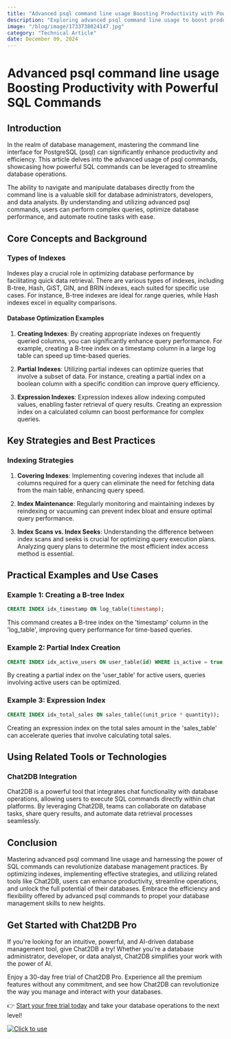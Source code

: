 ```yaml
---
title: "Advanced psql command line usage Boosting Productivity with Powerful SQL Commands"
description: "Exploring advanced psql command line usage to boost productivity with powerful SQL commands."
image: "/blog/image/1733738024147.jpg"
category: "Technical Article"
date: December 09, 2024
---
```


# Advanced psql command line usage Boosting Productivity with Powerful SQL Commands


<Authors date="December 09, 2024">
  <Author name="Jing" link="https://chat2db.ai" />
</Authors>

## Introduction

In the realm of database management, mastering the command line interface for PostgreSQL (psql) can significantly enhance productivity and efficiency. This article delves into the advanced usage of psql commands, showcasing how powerful SQL commands can be leveraged to streamline database operations.

The ability to navigate and manipulate databases directly from the command line is a valuable skill for database administrators, developers, and data analysts. By understanding and utilizing advanced psql commands, users can perform complex queries, optimize database performance, and automate routine tasks with ease.

## Core Concepts and Background

### Types of Indexes

Indexes play a crucial role in optimizing database performance by facilitating quick data retrieval. There are various types of indexes, including B-tree, Hash, GiST, GIN, and BRIN indexes, each suited for specific use cases. For instance, B-tree indexes are ideal for range queries, while Hash indexes excel in equality comparisons.

#### Database Optimization Examples

1. **Creating Indexes**: By creating appropriate indexes on frequently queried columns, you can significantly enhance query performance. For example, creating a B-tree index on a timestamp column in a large log table can speed up time-based queries.

2. **Partial Indexes**: Utilizing partial indexes can optimize queries that involve a subset of data. For instance, creating a partial index on a boolean column with a specific condition can improve query efficiency.

3. **Expression Indexes**: Expression indexes allow indexing computed values, enabling faster retrieval of query results. Creating an expression index on a calculated column can boost performance for complex queries.

## Key Strategies and Best Practices

### Indexing Strategies

1. **Covering Indexes**: Implementing covering indexes that include all columns required for a query can eliminate the need for fetching data from the main table, enhancing query speed.

2. **Index Maintenance**: Regularly monitoring and maintaining indexes by reindexing or vacuuming can prevent index bloat and ensure optimal query performance.

3. **Index Scans vs. Index Seeks**: Understanding the difference between index scans and seeks is crucial for optimizing query execution plans. Analyzing query plans to determine the most efficient index access method is essential.

## Practical Examples and Use Cases

### Example 1: Creating a B-tree Index

```sql
CREATE INDEX idx_timestamp ON log_table(timestamp);
```

This command creates a B-tree index on the 'timestamp' column in the 'log_table', improving query performance for time-based queries.

### Example 2: Partial Index Creation

```sql
CREATE INDEX idx_active_users ON user_table(id) WHERE is_active = true;
```

By creating a partial index on the 'user_table' for active users, queries involving active users can be optimized.

### Example 3: Expression Index

```sql
CREATE INDEX idx_total_sales ON sales_table((unit_price * quantity));
```

Creating an expression index on the total sales amount in the 'sales_table' can accelerate queries that involve calculating total sales.

## Using Related Tools or Technologies

### Chat2DB Integration

Chat2DB is a powerful tool that integrates chat functionality with database operations, allowing users to execute SQL commands directly within chat platforms. By leveraging Chat2DB, teams can collaborate on database tasks, share query results, and automate data retrieval processes seamlessly.

## Conclusion

Mastering advanced psql command line usage and harnessing the power of SQL commands can revolutionize database management practices. By optimizing indexes, implementing effective strategies, and utilizing related tools like Chat2DB, users can enhance productivity, streamline operations, and unlock the full potential of their databases. Embrace the efficiency and flexibility offered by advanced psql commands to propel your database management skills to new heights.

## Get Started with Chat2DB Pro

If you're looking for an intuitive, powerful, and AI-driven database management tool, give Chat2DB a try! Whether you're a database administrator, developer, or data analyst, Chat2DB simplifies your work with the power of AI.

Enjoy a 30-day free trial of Chat2DB Pro. Experience all the premium features without any commitment, and see how Chat2DB can revolutionize the way you manage and interact with your databases.

👉 [Start your free trial today](https://chat2db.ai/pricing) and take your database operations to the next level!


[![Click to use](/image/blog/bg/chat2db.jpg)](https://chat2db.ai/)
